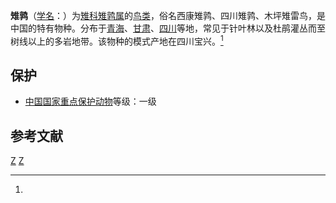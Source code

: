 {{Speciesbox
| genus = Tetraophasis
| species = obscurus
| status = LC
| status_system = iucn3.1
| status_ref =<ref>{{IUCN|assessors=BirdLife International|year assessed=2012|id=100600137|title=Tetraophasis obscurus|year=2012|version=2012.2|accessdate=2013-03-28}}</ref>
| image = Tetraophasis obscurus.jpg
| authority = (J. Verreaux)<ref name='id1770'>{{cite web| url =http://www.bioinfo.cn/db05/BjdwSpecies.php?action=view&id=1770| title =雉鹑| work =《中国动物物种编目数据库》| publisher =中国科学院微生物研究所| author =中国科学院动物研究所| accessdate =2009-04-04| deadurl =yes| archiveurl =https://web.archive.org/web/20160305060049/http://www.bioinfo.cn/db05/BjdwSpecies.php?action=view&id=1770| archivedate =2016-03-05}}</ref>
}}

'''雉鹑'''（[[学名|学名]]：{{lang|la|''Tetraophasis obscurus''}}）为[[雉科|雉科]][[雉鹑属|雉鹑属]]的[[鸟类|鸟类]]，俗名西康雉鹑、四川雉鹑、木坪雉雷鸟，是中国的特有物种。分布于[[青海|青海]]、[[甘肃|甘肃]]、[[四川|四川]]等地，常见于针叶林以及杜鹃灌丛而至树线以上的多岩地带。该物种的模式产地在四川宝兴。<ref name='id1770'/>

== 保护 ==
*[[中國國家重點保護野生動物名錄|中国国家重点保护动物]]等级：一级

== 参考文献 ==
{{reflist}}

{{Taxonbar}}

[[Category:IUCN红色名录无危物种|Z]]
[[Category:雉鹑属|Z]]


{{鸡形目小作品}}